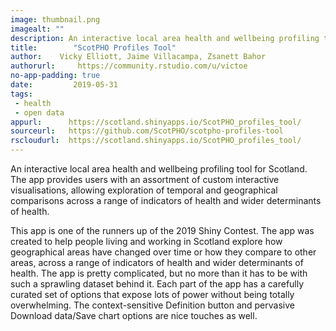 ```yaml
---
image: thumbnail.png
imagealt: ""
description: An interactive local area health and wellbeing profiling tool for Scotland.
title:        "ScotPHO Profiles Tool"
author:    Vicky Elliott, Jaime Villacampa, Zsanett Bahor
authorurl:     https://community.rstudio.com/u/victoe
no-app-padding: true
date:         2019-05-31
tags:         
 - health
 - open data
appurl:      https://scotland.shinyapps.io/ScotPHO_profiles_tool/
sourceurl:   https://github.com/ScotPHO/scotpho-profiles-tool
rscloudurl:  https://scotland.shinyapps.io/ScotPHO_profiles_tool/
---
```


An interactive local area health and wellbeing profiling tool for Scotland.  The app provides users with an assortment of custom interactive visualisations, allowing exploration of temporal and geographical comparisons across a range of indicators of health and wider determinants of health.
  
This app is one of the runners up of the 2019 Shiny Contest. The app was created to help people living and working in Scotland explore how geographical areas have changed over time or how they compare to other areas, across a range of indicators of health and wider determinants of health. The app is pretty complicated, but no more than it has to be with such a sprawling dataset behind it. Each part of the app has a carefully curated set of options that expose lots of power without being totally overwhelming. The context-sensitive Definition button and pervasive Download data/Save chart options are nice touches as well.